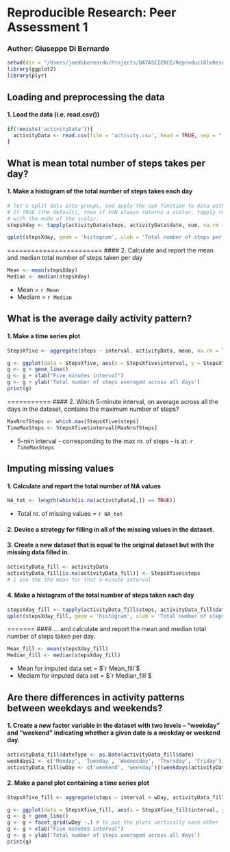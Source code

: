 # Reproducible Research: Peer Assessment 1 
### Author: Giuseppe Di Bernardo
```r
setwd(dir = "/Users/joedibernardo/Projects/DATASCIENCE/ReproducibleResearch/week1/")
library(ggplot2)
library(plyr) 
```
## Loading and preprocessing the data
#### 1. Load the data (i.e. read.csv())
```r
if(!exists('activityData')){
  activityData <- read.csv(file = 'activity.csv', head = TRUE, sep = ",")
}
```

## What is mean total number of steps takes per day? 
#### 1. Make a histogram of the total number of steps takes each day
```r
# let's split data into groups, and apply the sum function to data within each subgroup
# If TRUE (the default), then if FUN always returns a scalar, tapply returns an array 
# with the mode of the scalar. 
stepsXday <- tapply(activityData$steps, activityData$date, sum, na.rm = TRUE)

qplot(stepsXday, geom = 'histogram', xlab = 'Total number of steps per day', ylab = 'Frequency ', binwidth = 500)
```
========================
#### 2. Calculate and report the mean and median total number of steps taken per day 
```r
Mean <- mean(stepsXday)
Median <- median(stepsXday)
```
* Mean = `r Mean` 
* Mediam = `r Median`

## What is the average daily activity pattern? 
#### 1. Make a time series plot 
```r
StepsXfive <- aggregate(steps ~ interval, activityData, mean, na.rm = TRUE)

g <- ggplot(data = StepsXfive, aes(x = StepsXfive$interval, y = StepsXfive$steps)) 
g <- g + geom_line()
g <- g + xlab("Five minutes interval") 
g <- g + ylab('Total number of steps averaged across all days')
print(g)
```
===========
#### 2. Which 5-minute interval, on average across all the days in the dataset, contains the maximum number of steps?

```r
MaxNrofSteps <- which.max(StepsXfive$steps)
TimeMaxSteps <- StepsXfive$interval[MaxNrofSteps]
```
* 5-min interval - corresponding to the max nr. of steps - is at: `r TimeMaxSteps`

## Imputing missing values 
#### 1. Calculate and report the total number of NA values 
```r
NA_tot <- length(which(is.na(activityData[,]) == TRUE))
```
* Total nr. of missing values = `r NA_tot`

#### 2. Devise a strategy for filling in all of the missing values in the dataset. 

#### 3. Create a new dataset that is equal to the original dataset but with the missing data filled in.
```r
activityData_fill <- activityData
activityData_fill[is.na(activityData_fill)] <- StepsXfive$steps
# I use the the mean for that 5-minute interval
```

#### 4. Make a histogram of the total number of steps taken each day
```r
stepsXday_fill <- tapply(activityData_fill$steps, activityData_fill$date, sum, na.rm = TRUE)
qplot(stepsXday_fill, geom = 'histogram', xlab = 'Total number of steps per day', ylab = 'Frequency', binwidth = 500)
```
=======
#### ... and calculate and report the mean and median total number of steps taken per day. 
```r
Mean_fill <- mean(stepsXday_fill)
Median_fill <- median(stepsXday_fill)
```

* Mean for imputed data set = $`r Mean_fill`$
* Mediam for imputed data set = $`r Median_fill`$

## Are there differences in activity patterns between weekdays and weekends?
#### 1. Create a new factor variable in the dataset with two levels -- "weekday" and "weekend" indicating whether a given date is a weekday or weekend day.
```r
activityData_fill$dateType <- as.Date(activityData_fill$date)
weekdays1 <- c('Monday', 'Tuesday', 'Wednesday', 'Thursday', 'Friday')
activityData_fill$wDay <- c('weekend', 'weekday')[(weekdays(activityData_fill$dateType) %in% weekdays1)+1L]

```


#### 2. Make a panel plot containing a time series plot
```r
StepsXfive_fill <- aggregate(steps ~ interval + wDay, activityData_fill, mean, na.rm = TRUE)

g <- ggplot(data = StepsXfive_fill, aes(x = StepsXfive_fill$interval, y = StepsXfive_fill$steps)) 
g <- g + geom_line()
g <- g + facet_grid(wDay ~.) # to put the plots vertically each other
g <- g + xlab("Five minutes interval") 
g <- g + ylab('Total number of steps averaged across all days')
print(g)
```

